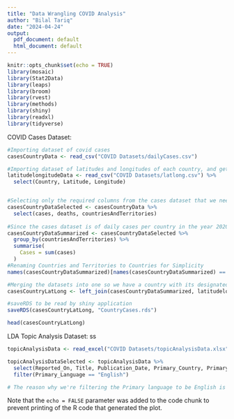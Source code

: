 ```yaml
---
title: "Data Wrangling COVID Analysis"
author: "Bilal Tariq"
date: "2024-04-24"
output:
  pdf_document: default
  html_document: default
---
```


```r
knitr::opts_chunk$set(echo = TRUE)
library(mosaic)
library(Stat2Data)
library(leaps)
library(broom)
library(rvest)
library(methods)
library(shiny)
library(readxl)
library(tidyverse)

```



COVID Cases Dataset:

```r

#Importing dataset of covid cases
casesCountryData <- read_csv("COVID Datasets/dailyCases.csv")

#Importing dataset of latitudes and longitudes of each country, and getting rid of country codes
latitudelongitudeData <- read_csv("COVID Datasets/latlong.csv") %>%
  select(Country, Latitude, Longitude)


#Selecting only the required columns from the cases dataset that we need for our leaflet map
casesCountryDataSelected <- casesCountryData %>%
  select(cases, deaths, countriesAndTerritories)
  
#Since the cases dataset is of daily cases per country in the year 2020, we are going to have to summarise the data and group by country
casesCountryDataSummarized <- casesCountryDataSelected %>%
  group_by(countriesAndTerritories) %>%
  summarise(
    Cases = sum(cases)
  )
#Renaming Countries and Territories to Countries for Simplicity
names(casesCountryDataSummarized)[names(casesCountryDataSummarized) == "countriesAndTerritories"] <- "Countries"

#Merging the datasets into one so we have a country with its designated latitude and longitude alongside their cases
casesCountryLatLong <- left_join(casesCountryDataSummarized, latitudelongitudeData, by = c("Countries" = "Country"))

#saveRDS to be read by shiny application
saveRDS(casesCountryLatLong, "CountryCases.rds")

head(casesCountryLatLong)


```
LDA Topic Analysis Dataset:
ss
```r

topicAnalysisData <- read_excel("COVID Datasets/topicAnalysisData.xlsx")

topicAnalysisDataSelected <- topicAnalysisData %>%
  select(Reported_On, Title, Publication_Date, Primary_Country, Primary_Language) %>%
  filter(Primary_Language == "English")

# The reason why we're filtering the Primary language to be English is because there were entries which weren't in English, which would not make it suitable for LDA topic analysis.

```

Note that the `echo = FALSE` parameter was added to the code chunk to prevent printing of the R code that generated the plot.

